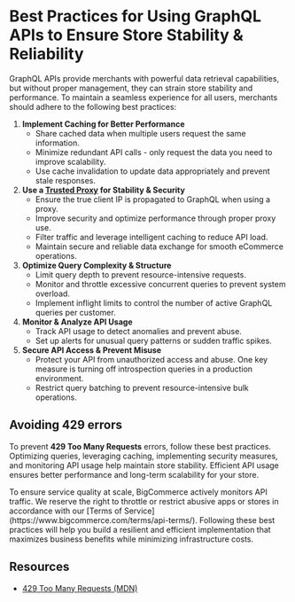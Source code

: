 # Best Practices for Using GraphQL APIs to Ensure Store Stability & Reliability

GraphQL APIs provide merchants with powerful data retrieval capabilities, but without proper management, they can strain store stability and performance. To maintain a seamless experience for all users, merchants should adhere to the following best practices:

1. **Implement Caching for Better Performance** 
   * Share cached data when multiple users request the same information.
   * Minimize redundant API calls - only request the data you need to improve scalability.
   * Use cache invalidation to update data appropriately and prevent stale responses.
2. **Use a [Trusted Proxy](/docs/storefront/headless#overview) for Stability & Security**
   * Ensure the true client IP is propagated to GraphQL when using a proxy.
   * Improve security and optimize performance through proper proxy use.
   * Filter traffic and leverage intelligent caching to reduce API load.
   * Maintain secure and reliable data exchange for smooth eCommerce operations.
3. **Optimize Query Complexity & Structure**
   * Limit query depth to prevent resource-intensive requests.
   * Monitor and throttle excessive concurrent queries to prevent system overload.
   * Implement inflight limits to control the number of active GraphQL queries per customer.
4. **Monitor & Analyze API Usage**
   * Track API usage to detect anomalies and prevent abuse.
   * Set up alerts for unusual query patterns or sudden traffic spikes.  
5. **Secure API Access & Prevent Misuse**
   * Protect your API from unauthorized access and abuse. One key measure is turning off introspection queries in a production environment.
   * Restrict query batching to prevent resource-intensive bulk operations.

## Avoiding 429 errors

To prevent **429 Too Many Requests** errors, follow these best practices. Optimizing queries, leveraging caching, implementing security measures, and monitoring API usage help maintain store stability. Efficient API usage ensures better performance and long-term scalability for your store.


<Callout type="info">
To ensure service quality at scale, BigCommerce actively monitors API traffic. We reserve the right to throttle or restrict abusive apps or stores in accordance with our [Terms of Service](https://www.bigcommerce.com/terms/api-terms/). Following these best practices will help you build a resilient and efficient implementation that maximizes business benefits while minimizing infrastructure costs.
</Callout>

## Resources
* [429 Too Many Requests (MDN)](https://developer.mozilla.org/en-US/docs/Web/HTTP/Status/429)
